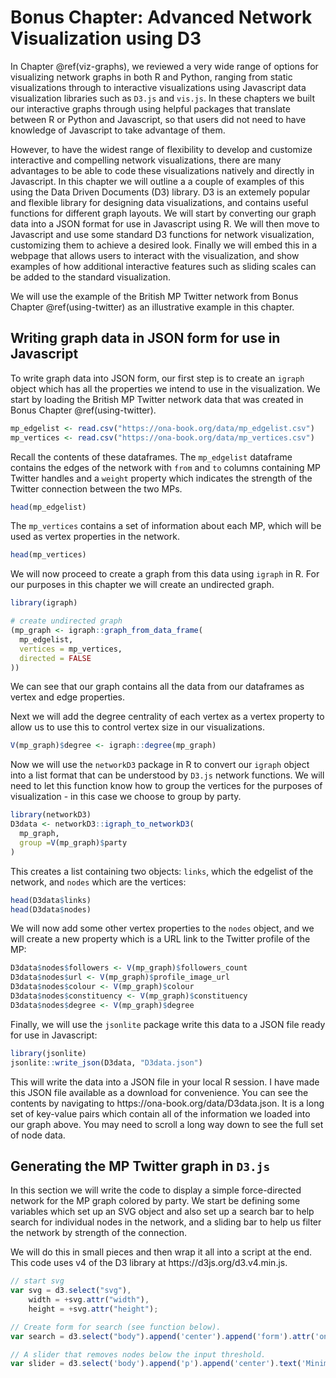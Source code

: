 # Bonus Chapter: Advanced Network Visualization using D3 {#advanced-viz}

In Chapter \@ref(viz-graphs), we reviewed a very wide range of options for visualizing network graphs in both R and Python, ranging from static visualizations through to interactive visualizations using Javascript data visualization libraries such as `D3.js` and `vis.js`.  In these chapters we built our interactive graphs through using helpful packages that translate between R or Python and Javascript, so that users did not need to have knowledge of Javascript to take advantage of them.  

However, to have the widest range of flexibility to develop and customize interactive and compelling network visualizations, there are many advantages to be able to code these visualizations natively and directly in Javascript.  In this chapter we will outline a a couple of examples of this using the Data Driven Documents (D3) library.  D3 is an extemely popular and flexible library for designing data visualizations, and contains useful functions for different graph layouts.  We will start by converting our graph data into a JSON format for use in Javascript using R.  We will then move to Javascript and use some standard D3 functions for network visualization, customizing them to achieve a desired look.  Finally we will embed this in a webpage that allows users to interact with the visualization, and show examples of how additional interactive features such as sliding scales can be added to the standard visualization.

We will use the example of the British MP Twitter network from Bonus Chapter \@ref(using-twitter) as an illustrative example in this chapter.  

## Writing graph data in JSON form for use in Javascript

To write graph data into JSON form, our first step is to create an `igraph` object which has all the properties we intend to use in the visualization.  We start by loading the British MP Twitter network data that was created in Bonus Chapter \@ref(using-twitter).

```r
mp_edgelist <- read.csv("https://ona-book.org/data/mp_edgelist.csv")
mp_vertices <- read.csv("https://ona-book.org/data/mp_vertices.csv")
```

Recall the contents of these dataframes.  The `mp_edgelist` dataframe contains the edges of the network with `from` and `to` columns containing MP Twitter handles and a `weight` property which indicates the strength of the Twitter connection between the two MPs.

```r
head(mp_edgelist)
```

The `mp_vertices` contains a set of information about each MP, which will be used as vertex properties in the network.

```r
head(mp_vertices)
```

We will now proceed to create a graph from this data using `igraph` in R.  For our purposes in this chapter we will create an undirected graph.

```r
library(igraph)

# create undirected graph
(mp_graph <- igraph::graph_from_data_frame(
  mp_edgelist,
  vertices = mp_vertices,
  directed = FALSE
))
```

We can see that our graph contains all the data from our dataframes as vertex and edge properties.  

Next we will add the degree centrality of each vertex as a vertex property to allow us to use this to control vertex size in our visualizations.

```r
V(mp_graph)$degree <- igraph::degree(mp_graph)
```

Now we will use the `networkD3` package in R to convert our `igraph` object into a list format that can be understood by `D3.js` network functions.  We will need to let this function know how to group the vertices for the purposes of visualization - in this case we choose to group by party.

```r
library(networkD3)
D3data <- networkD3::igraph_to_networkD3(
  mp_graph, 
  group =V(mp_graph)$party
)
```

This creates a list containing two objects: `links`, which the edgelist of the network, and `nodes` which are the vertices:

```r
head(D3data$links)
head(D3data$nodes)
```

We will now add some other vertex properties to the `nodes` object, and we will create a new property which is a URL link to the Twitter profile of the MP:

```r
D3data$nodes$followers <- V(mp_graph)$followers_count
D3data$nodes$url <- V(mp_graph)$profile_image_url
D3data$nodes$colour <- V(mp_graph)$colour
D3data$nodes$constituency <- V(mp_graph)$constituency
D3data$nodes$degree <- V(mp_graph)$degree
```

Finally, we will use the  `jsonlite` package write this data to a JSON file ready for use in Javascript:

```r
library(jsonlite)
jsonlite::write_json(D3data, "D3data.json")
```

This will write the data into a JSON file in your local R session.  I have made this JSON file available as a download for convenience. You can see the contents by navigating to https://ona-book.org/data/D3data.json.  It is a long set of key-value pairs which contain all of the information we loaded into our graph above.  You may need to scroll a long way down to see the full set of node data.


## Generating the MP Twitter graph in `D3.js`

In this section we will write the code to display a simple force-directed network for the MP graph colored by party.  We start be defining some variables which set up an SVG object and also set up a search bar to help search for individual nodes in the network, and a sliding bar to help us filter the network by strength of the connection.  

We will do this in small pieces and then wrap it all into a script at the end.  This code uses v4 of the D3 library at https://d3js.org/d3.v4.min.js.

```js
// start svg
var svg = d3.select("svg"),
    width = +svg.attr("width"),
    height = +svg.attr("height");

// Create form for search (see function below).
var search = d3.select("body").append('center').append('form').attr('onsubmit', 'return false;');

// A slider that removes nodes below the input threshold.
var slider = d3.select('body').append('p').append('center').text('Minimum number of scenes for connection: ').style('font-size', '75%');

```

